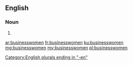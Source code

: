 ==English==

===Noun===
{{head|en}}

# {{plural of|businesswoman}}

[[Category:English plurals ending in "-en"]]

[[ar:businesswomen]]
[[fr:businesswomen]]
[[ku:businesswomen]]
[[mg:businesswomen]]
[[my:businesswomen]]
[[pl:businesswomen]]